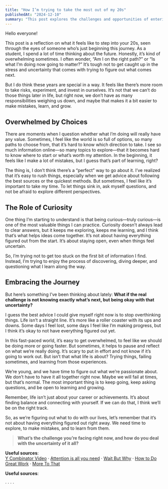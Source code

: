 ```yaml
---
title: "How I’m trying to take the most out of my 20s"
publishedAt: "2024-12-10"
summary: "This post explores the challenges and opportunities of entering your 20s, embracing uncertainty, and navigating self-discovery through curiosity, risk-taking, and learning from mistakes."
---
```



Hello everyone!

This post is a reflection on what it feels like to step into your 20s, seen through the eyes of someone who’s just beginning this journey. As a student, I spend a lot of time thinking about the future. Honestly, it’s kind of overwhelming sometimes. I often wonder, “Am I on the right path?” or “Is what I’m doing now going to matter?” It’s tough not to get caught up in the stress and uncertainty that comes with trying to figure out what comes next.

But I do think these years are special in a way. It feels like there’s more room to take risks, experiment, and invest in ourselves. It’s not that we can’t do those things later in life, but right now, we don’t have as many responsibilities weighing us down, and maybe that makes it a bit easier to make mistakes, learn, and grow.

## **Overwhelmed by Choices**

There are moments when I question whether what I’m doing will really have any value. Sometimes, I feel like the world is so full of options, so many paths to choose from, that it’s hard to know which direction to take. I see so much information online—so many topics to explore—that it becomes hard to know where to start or what’s worth my attention. In the beginning, it feels like I make a lot of mistakes, but I guess that’s part of learning, right?

The thing is, I don’t think there’s a “perfect” way to go about it. I’ve realized that it’s easy to rush things, especially when we get advice about following the best sources or the quickest methods. But sometimes, I feel like it’s important to take my time. To let things sink in, ask myself questions, and not be afraid to explore different perspectives.

## **The Role of Curiosity**

One thing I’m starting to understand is that being curious—truly curious—is one of the most valuable things I can practice. Curiosity doesn’t always lead to clear answers, but it keeps me exploring, keeps me learning, and I think that’s what helps ideas come together. It’s not about having everything figured out from the start. It’s about staying open, even when things feel uncertain.

So, I’m trying not to get too stuck on the first bit of information I find. Instead, I’m trying to enjoy the process of discovering, diving deeper, and questioning what I learn along the way.

## **Embracing the Journey**

But here’s something I’ve been thinking about lately: **What if the real challenge is not knowing exactly what’s next, but being okay with that uncertainty?**

I guess the best advice I could give myself right now is to stop overthinking things. Life isn’t a straight line. It’s more like a roller coaster with its ups and downs. Some days I feel lost, some days I feel like I’m making progress, but I think it’s okay to not have everything figured out yet.

In this fast-paced world, it’s easy to get overwhelmed, to feel like we should be doing more or going faster. But sometimes, it helps to pause and reflect on what we’re really doing. It’s scary to put in effort and not know if it’s going to work out. But isn’t that what life is about? Trying things, failing sometimes, and learning from those experiences.

We’re young, and we have time to figure out what we’re passionate about. We don’t have to have it all together right now. Maybe we will fail at times, but that’s normal. The most important thing is to keep going, keep asking questions, and be open to learning and growing.

Remember, life isn’t just about your career or achievements. It’s about finding balance and connecting with yourself. If we can do that, I think we’ll be on the right track.

So, as we’re figuring out what to do with our lives, let’s remember that it’s not about having everything figured out right away. We need time to explore, to make mistakes, and to learn from them.

> **What’s the challenge you’re facing right now, and how do you deal with the uncertainty of it all?**

**Useful sources**: <br />
[Y Combinator Video](https://youtu.be/H_XMqRhLhic?si=ZRaNNMZroB1EiKjE) · [Attention is all you need](https://proceedings.neurips.cc/paper_files/paper/2017/file/3f5ee243547dee91fbd053c1c4a845aa-Paper.pdf) · [Wait But Why](https://waitbutwhy.com/2018/04/picking-career.html) · [How to Do Great Work](https://www.paulgraham.com/greatwork.html) · [More To That](https://moretothat.com/)

**Useful sources**: <br />

<Badge
    text="Y Combinator Video"
    link="https://youtu.be/H_XMqRhLhic?si=ZRaNNMZroB1EiKjE"
/> ·
<Badge
    text="Attention is all you need"
    link="https://proceedings.neurips.cc/paper_files/paper/2017/file/3f5ee243547dee91fbd053c1c4a845aa-Paper.pdf"
/> ·
<Badge
    text="Wait But Why"
    link="https://waitbutwhy.com/2018/04/picking-career.html"
/> ·
<Badge
    text="How to Do Great Work"
    link="https://www.paulgraham.com/greatwork.html"
/> ·
<Badge text="More To That" link="https://moretothat.com/" />
